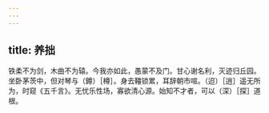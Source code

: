 ```yaml
---
---
---
```

title: 养拙
---



铁柔不为剑，木曲不为辕。今我亦如此，愚蒙不及门。甘心谢名利，灭迹归丘园。坐卧茅茨中，但对琴与（鐏）［樽］。身去韁锁累，耳辞朝市喧。（迢）［逍］遥无所为，时窥《五千言》。无忧乐性场，寡欲清心源。始知不才者，可以（深）［探］道根。